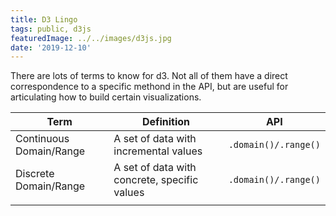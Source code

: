 ```yaml
---
title: D3 Lingo
tags: public, d3js
featuredImage: ../../images/d3js.jpg
date: '2019-12-10'
---
```


There are lots of terms to know for d3. Not all of them have a direct correspondence to a specific methond in the API, but are useful for articulating how to build certain visualizations.

| Term   | Definition | API |
|-------| ---------------------------------------------------------------------------------------------------------------- | -------------- |
| Continuous Domain/Range | A set of data with incremental values | `.domain()/.range()` |
| Discrete Domain/Range | A set of data with concrete, specific values | `.domain()/.range()` |
|||